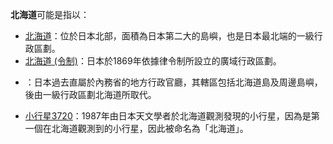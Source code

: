 '''北海道'''可能是指以：

* [[北海道|北海道]]：位於日本北部，面積為日本第二大的島嶼，也是日本最北端的一級行政區劃。
* [[北海道_(令制)|北海道 (令制)]]：日本於1869年依據律令制所設立的廣域行政區劃。
* {{link-ja|北海道廳 (1886-1947)|北海道庁 (1886-1947)}}：日本過去直屬於內務省的地方行政官廳，其轄區包括北海道島及周邊島嶼，後由一級行政區劃北海道所取代。
* [[小行星3720|小行星3720]]：1987年由日本天文學者於北海道觀測發現的小行星，因為是第一個在北海道觀測到的小行星，因此被命名為「北海道」。

{{disambig|B|Cat=三字消歧义}}